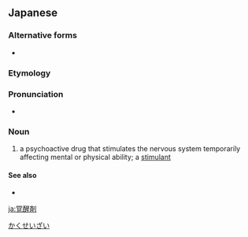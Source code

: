 ==Japanese==
{{ja-kanjitab|かく|せい|ざい|yomi=o}}

===Alternative forms===
* {{l|ja|覚せい剤}}

===Etymology===
{{suffix|覚醒|剤|t1=awakening|t2=drug|lang=ja|sort=かくせいざい}}

===Pronunciation===
* {{ja-pron|かくせいざい|yomi=o}}

===Noun===
{{ja-noun|かくせいざい}}

# a psychoactive drug that stimulates the nervous system temporarily affecting mental or physical ability; a [[stimulant]]

====See also====
* {{l|ja|シャブ|tr=shabu}}

[[Category:ja:Drugs|かくせいざい]]

[[ja:覚醒剤]]